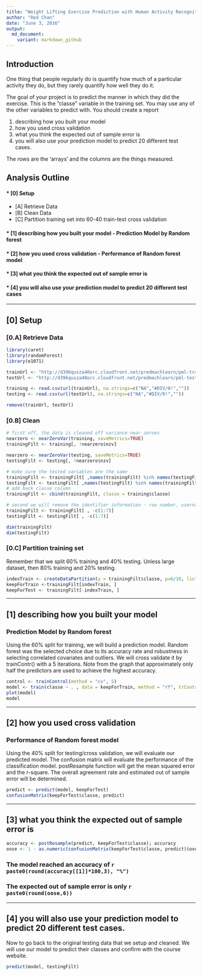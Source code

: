 ```yaml
---
title: "Weight Lifting Exercise Prediction with Human Activity Recognition Data"
author: "Red Chan"
date: "June 3, 2016"
output:
  md_document:
    variant: markdown_github
---
```


## Introduction

One thing that people regularly do is quantify how much of a particular activity they do, but they rarely quantify how well they do it.

The goal of your project is to predict the manner in which they did the exercise. This is the "classe" variable in the training set. You may use any of the other variables to predict with. You should create a report 

1. describing how you built your model
2. how you used cross validation
3. what you think the expected out of sample error is
4. you will also use your prediction model to predict 20 different test cases.

The rows are the 'arrays' and the columns are the things measured.


## Analysis Outline
#### * [0] Setup
  + [A] Retrieve Data
  + [B] Clean Data
  + [C] Partition training set into 60-40 train-test cross validation
  
#### * [1] describing how you built your model - Prediction Model by Random forest
#### * [2] how you used cross validation - Performance of Random forest model
#### * [3] what you think the expected out of sample error is
#### * [4] you will also use your prediction model to predict 20 different test cases

---

## [0] Setup

### [0.A] Retrieve Data

```r
library(caret)
library(randomForest) 
library(e1071)

trainUrl <- "http://d396qusza40orc.cloudfront.net/predmachlearn/pml-training.csv"
testUrl <- "http://d396qusza40orc.cloudfront.net/predmachlearn/pml-testing.csv"

training <- read.csv(url(trainUrl), na.strings=c("NA","#DIV/0!",""))
testing <- read.csv(url(testUrl), na.strings=c("NA","#DIV/0!",""))

remove(trainUrl, testUrl)
```

### [0.B] Clean

```r
# first off, the data is cleaned off variance near zeroes
nearzero <- nearZeroVar(training, saveMetrics=TRUE)
trainingFilt <- training[, !nearzero$nzv]

nearzero <- nearZeroVar(testing, saveMetrics=TRUE)
testingFilt <- testing[, !nearzero$nzv]

# make sure the tested variables are the same
trainingFilt <- trainingFilt[ ,names(trainingFilt) %in% names(testingFilt)]
testingFilt <- testingFilt[ ,names(testingFilt) %in% names(trainingFilt)]
# add back classe column
trainingFilt <- cbind(trainingFilt, classe = training$classe)

# second we will remove the identifier information - row number, usernames, timestamps, window
trainingFilt <- trainingFilt[ , -c(1:7)]
testingFilt <- testingFilt[ , -c(1:7)]

dim(trainingFilt)
dim(testingFilt)
```

### [0.C] Partition training set
Remember that we split 60% training and 40% testing. Unless large dataset, then 80% training and 20% testing.

```r
indexTrain <- createDataPartition(y = trainingFilt$classe, p=6/10, list=FALSE)
keepForTrain <-trainingFilt[indexTrain, ]
keepForTest <- trainingFilt[-indexTrain, ]
```

---

## [1] describing how you built your model

### Prediction Model by Random forest

Using the 60% split for training, we will build a prediction model. Random forest was the selected choice due to its accuracy rate and robustness in selecting correlated covariates and outliers. We will cross validate it by trainContr() with a 5 iterations. Note from the graph that approximately only half the predictors are used to achieve the highest accuracy. 

```r
control <- trainControl(method = "cv", 5)
model <- train(classe ~ . , data = keepForTrain, method = "rf", trControl = control, ntree = 250)
plot(model)
model
```

---

## [2] how you used cross validation

### Performance of Random forest model

Using the 40% split for testing/cross validation, we will evaluate our predicted model. The confusion matrix will evaluate the performance of the classification model. postResample function will get the mean squared error and the r-square. The overall agreement rate and estimated out of sample error will be determined.

```r
predict <- predict(model, keepForTest)
confusionMatrix(keepForTest$classe, predict)
```

---

## [3] what you think the expected out of sample error is

```r
accuracy <- postResample(predict, keepForTest$classe); accuracy
oose <- 1 - as.numeric(confusionMatrix(keepForTest$classe, predict)$overall[1])
```

### The model reached an accuracy of `r paste0(round(accuracy[[1]]*100,3), "%")`
### The expected out of sample error is only `r paste0(round(oose,6))`

---

## [4] you will also use your prediction model to predict 20 different test cases.

Now to go back to the original testing data that we setup and cleaned. We will use our model to predict their classes and confirm with the course website.

```r
predict(model, testingFilt)
```
